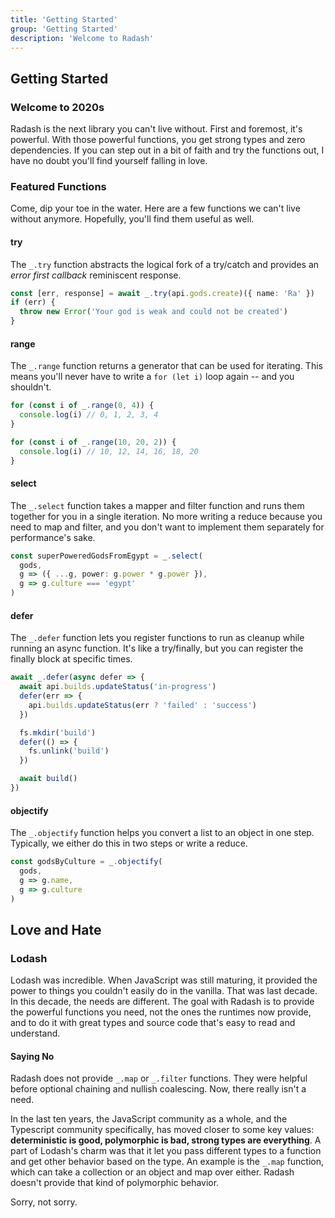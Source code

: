 ```yaml
---
title: 'Getting Started'
group: 'Getting Started'
description: 'Welcome to Radash'
---
```


## Getting Started

### Welcome to 2020s

Radash is the next library you can't live without. First and foremost, it's powerful. With those
powerful functions, you get strong types and zero dependencies. If you can step out in a bit of
faith and try the functions out, I have no doubt you'll find yourself falling in love.

### Featured Functions

Come, dip your toe in the water. Here are a few functions we can't live without anymore.
Hopefully, you'll find them useful as well.

#### try

The `_.try` function abstracts the logical fork of a try/catch and provides an _error
first callback_ reminiscent response.

```ts
const [err, response] = await _.try(api.gods.create)({ name: 'Ra' })
if (err) {
  throw new Error('Your god is weak and could not be created')
}
```

#### range

The `_.range` function returns a generator that can be used for iterating. This means you'll
never have to write a `for (let i)` loop again -- and you shouldn't.

```ts
for (const i of _.range(0, 4)) {
  console.log(i) // 0, 1, 2, 3, 4
}

for (const i of _.range(10, 20, 2)) {
  console.log(i) // 10, 12, 14, 16, 18, 20
}
```

#### select

The `_.select` function takes a mapper and filter function and runs them together for you in
a single iteration. No more writing a reduce because you need to map and filter, and you don't
want to implement them separately for performance's sake.

```ts
const superPoweredGodsFromEgypt = _.select(
  gods,
  g => ({ ...g, power: g.power * g.power }),
  g => g.culture === 'egypt'
)
```

#### defer

The `_.defer` function lets you register functions to run as cleanup while running an async function. It's
like a try/finally, but you can register the finally block at specific times.

```ts
await _.defer(async defer => {
  await api.builds.updateStatus('in-progress')
  defer(err => {
    api.builds.updateStatus(err ? 'failed' : 'success')
  })

  fs.mkdir('build')
  defer(() => {
    fs.unlink('build')
  })

  await build()
})
```

#### objectify

The `_.objectify` function helps you convert a list to an object in one step. Typically, we either do this
in two steps or write a reduce.

```ts
const godsByCulture = _.objectify(
  gods,
  g => g.name,
  g => g.culture
)
```

## Love and Hate

### Lodash

Lodash was incredible. When JavaScript was still maturing, it provided the power to things you couldn't
easily do in the vanilla. That was last decade. In this decade, the needs are different. The goal with Radash
is to provide the powerful functions you need, not the ones the runtimes now provide, and to do it with great types
and source code that's easy to read and understand.

#### Saying No

Radash does not provide `_.map` or `_.filter` functions. They were helpful before optional chaining and nullish coalescing.
Now, there really isn't a need.

In the last ten years, the JavaScript community as a whole, and the Typescript community specifically, has moved
closer to some key values: **deterministic is good, polymorphic is bad, strong types are everything**. A part of Lodash's
charm was that it let you pass different types to a function and get other behavior based on the type. An example
is the `_.map` function, which can take a collection or an object and map over either. Radash doesn't provide that
kind of polymorphic behavior.

Sorry, not sorry.
